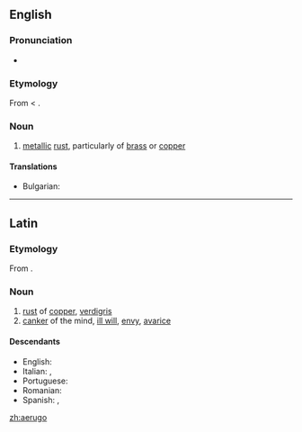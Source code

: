 ==English==

===Pronunciation===
* {{IPA|/iːˈruːɡoʊ/|/ɪˈruːɡoʊ/|/aɪˈruːɡoʊ/}}

===Etymology===
From {{etyl|la}} {{term|aerugo|aerūgō|lang=la}} < {{term|aes|aes|copper, bronze, brass|lang=la}}.

===Noun===
{{en-noun|-}}

# [[metal]]lic [[rust]], particularly of [[brass]] or [[copper]]

====Translations====
* Bulgarian: {{t+|bg|патина}}

----

==Latin==

===Etymology===
From {{term|aes|aes|copper, bronze, brass|lang=la}}.

===Noun===
{{infl|la|noun}}

# [[rust]] of [[copper]], [[verdigris]]
# [[canker]] of the mind, [[ill will]], [[envy]], [[avarice]]

====Descendants====
* English: {{l|en|aerugo}}
* Italian: {{l|it|ruggine}}, {{l|it|rogna}}
* Portuguese: {{l|pt|aerugita}}
* Romanian: {{l|ro|rugină}}
* Spanish: {{l|es|orín}}, {{l|es|roña}}

[[zh:aerugo]]